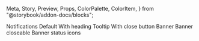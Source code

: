   Meta,
  Story,
  Preview,
  Props,
  ColorPalette,
  ColorItem,
} from "@storybook/addon-docs/blocks";


<Meta title="Notifications" />

<Preview>
  <Story 
    name="Notification"
    parameters={{
      design: {
        type: "figma",
        url:
          "https://www.figma.com/file/KVbqwH1I4lStgUwTK4Wr8z/App-Design-System?node-id=1632%3A0",
      },
    }}
    >
    <View>
      <Text type="h3">Notifications</Text>
      <Text type="h4">Default</Text>
      <View
      style={{ alignItems: "flex-start", display: "grid", gridTemplateColumns: "repeat(4, 1fr)", gridColumnGap: 10, gridRowGap: 10, maxWidth: 1400}}>
        <Notification colorType="positive" content="This is a success IN with only one line of text"></Notification>
        <Notification colorType="negative" content="This is a error IN with only one line of text"></Notification>
        <Notification colorType="informative" content="This is a warning IN with only one line of text"></Notification>
        <Notification colorType="default" content="This is a info IN with only one line of text"></Notification>
      </View>
      <Text type="h4">With heading</Text>
      <View
      style={{ alignItems: "flex-start", display: "grid", gridTemplateColumns: "repeat(4, 1fr)", gridColumnGap: 10, gridRowGap: 10, maxWidth: 1400}}>
        <Notification colorType="positive" heading="The core of the success IN in one line." content="This is a success IN with only one line of text"></Notification>
        <Notification colorType="negative" heading="The core of the error IN in one line." content="This is a error IN with only one line of text"></Notification>
        <Notification colorType="informative" heading="The core of the informative IN in one line." content="This is a warning IN with only one line of text"></Notification>
        <Notification colorType="default" heading="The core of the info IN in one line." content="This is a info IN with only one line of text"></Notification>
      </View>
      <Text type="h4">Tooltip</Text>
      <View
      style={{ alignItems: "flex-start", display: "grid", gridTemplateColumns: "repeat(4, 1fr)", gridColumnGap: 10, gridRowGap: 10, maxWidth: 1400}}>
        <Notification colorType="positive" arrowEnabled={true} arrowPosition="top" heading="The core of the success IN in one line." content="This is a success IN with only one line of text"></Notification>
        <Notification colorType="negative" arrowEnabled={true} arrowPosition="top" heading="The core of the error IN in one line." content="This is a error IN with only one line of text"></Notification>
        <Notification colorType="informative" arrowEnabled={true} arrowPosition="top" heading="The core of the warning IN in one line." content="This is a warning IN with only one line of text"></Notification>
        <Notification colorType="default" arrowEnabled={true} arrowPosition="top" heading="The core of the info IN in one line." content="This is a info IN with only one line of text"></Notification>
        <Notification colorType="positive" arrowEnabled={true} arrowPosition="bottom" heading="The core of the success IN in one line." content="This is a success IN with only one line of text"></Notification>
        <Notification colorType="negative" arrowEnabled={true} arrowPosition="bottom" heading="The core of the error IN in one line." content="This is a error IN with only one line of text"></Notification>
        <Notification colorType="informative" arrowEnabled={true} arrowPosition="bottom" heading="The core of the warning IN in one line." content="This is a warning IN with only one line of text"></Notification>
        <Notification colorType="default" arrowEnabled={true} arrowPosition="bottom" heading="The core of the info IN in one line." content="This is a info IN with only one line of text"></Notification>
      </View>
      <Text type="h4">With close button</Text>
      <View
      style={{ alignItems: "flex-start", display: "grid", gridTemplateColumns: "repeat(4, 1fr)", gridColumnGap: 10, gridRowGap: 10, maxWidth: 1400}}>
        <Notification colorType="positive" heading="The core of the success IN in one line." content="This is a success IN with only one line of text" isCloseable={true}></Notification>
        <Notification colorType="negative" heading="The core of the error IN in one line." content="This is a error IN with only one line of text" isCloseable={true}></Notification>
        <Notification colorType="informative" heading="The core of the informative IN in one line." content="This is a warning IN with only one line of text" isCloseable={true}></Notification>
        <Notification colorType="default" heading="The core of the info IN in one line." content="This is a info IN with only one line of text" isCloseable={true}></Notification>
      </View>
      <Text type="h4">Banner</Text>
      <View
      style={{ alignItems: "flex-start", display: "grid", gridTemplateColumns: "repeat(4, 1fr)", gridColumnGap: 10, gridRowGap: 10, maxWidth: 1400}}>
        <Notification colorType="positive" heading="The core of the success IN in one line." content="This is a success IN with only one line of text" isBanner={true}></Notification>
        <Notification colorType="negative" heading="The core of the error IN in one line." content="This is a error IN with only one line of text" isBanner={true}></Notification>
        <Notification colorType="informative" heading="The core of the informative IN in one line." content="This is a warning IN with only one line of text" isBanner={true}></Notification>
        <Notification colorType="default" heading="The core of the info IN in one line." content="This is a info IN with only one line of text" isBanner={true}></Notification>
      </View>
      <Text type="h4">Banner closeable</Text>
      <View
      style={{ alignItems: "flex-start", display: "grid", gridTemplateColumns: "repeat(4, 1fr)", gridColumnGap: 10, gridRowGap: 10, maxWidth: 1400}}>
        <Notification colorType="positive" heading="The core of the success IN in one line." content="This is a success IN with only one line of text" isBanner={true} isCloseable={true}></Notification>
        <Notification colorType="negative" heading="The core of the error IN in one line." content="This is a error IN with only one line of text" isBanner={true} isCloseable={true}></Notification>
        <Notification colorType="informative" heading="The core of the informative IN in one line." content="This is a warning IN with only one line of text" isBanner={true} isCloseable={true}></Notification>
        <Notification colorType="default" heading="The core of the info IN in one line." content="This is a info IN with only one line of text" isBanner={true} isCloseable={true}></Notification>
      </View>
      <Text type="h4">Banner status icons</Text>
      <View
      style={{ alignItems: "flex-start", display: "grid", gridTemplateColumns: "repeat(4, 1fr)", gridColumnGap: 10, gridRowGap: 10, maxWidth: 1400}}>
        <Notification colorType="positive" heading="The core of the success IN in one line." content="This is a success IN with only one line of text" isBanner={true} hasIcon={true} iconType="success"></Notification>
        <Notification colorType="negative" heading="The core of the error IN in one line." content="This is a error IN with only one line of text" isBanner={true} hasIcon={true} iconType="error"></Notification>
        <Notification colorType="informative" heading="The core of the informative IN in one line." content="This is a warning IN with only one line of text" isBanner={true} hasIcon={true} iconType="warning"></Notification>
        <Notification colorType="default" heading="The core of the info IN in one line." content="This is a info IN with only one line of text" isBanner={true} hasIcon={true} iconType="info"></Notification>
        </View>
    </View>
  </Story>
</Preview>

<Props of={Notification} />